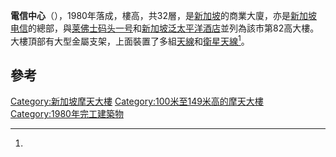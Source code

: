 {{Infobox building
|name               = 電信中心
|alternate_names    = 
|image              = Singtel Comcentre, Singapore December 2018.jpg
|image_size         = 250px
|caption            = 
|location           = 31 Exeter Road, Singapore 239732
|coordinates        = {{coord|1|17|56.96|N|103|50|17.99|E|region:SG|display=inline,title}}
|status             = 
|start_date         = 1979年
|completion_date    = 1980年
|opening            = 
|building_type      = 
|antenna_spire      = {{convert|145|m|ft|abbr=on}}
|roof               = {{convert|140|m|ft|abbr=on}}
|top_floor          = 
|floor_count        = 32
|elevator_count     = 
|cost               = 
|floor_area         = 
|architect          = BEP Akitekt
|structural_engineer= 
|main_contractor    = 
|developer          = 
|owner              = [[新加坡电信|新加坡电信]]
|management         = 
|references         = <ref>{{emporis|106581}}</ref><ref name="skyscraperpage">{{skyscraperpage|24240}}</ref>
}}
'''電信中心'''（{{lang-en|Comcentre}}），1980年落成，樓高{{convert|140|m}}，共32層，是[[新加坡|新加坡]]的商業大廈，亦是[[新加坡电信|新加坡电信]]的總部，與[[莱佛士码头一号|莱佛士码头一号]]和[[新加坡泛太平洋酒店|新加坡泛太平洋酒店]]並列為該市第82高大樓。大樓頂部有大型金屬支架，上面裝置了多組[[天線|天線]]和[[衛星天線|衛星天線]]<ref name="skyscraperpage"/>。

== 參考 ==
{{reflist}}
{{Commons category|Comcentre}}

{{新加坡摩天大楼}}

{{新加坡小作品}}

[[Category:新加坡摩天大樓|Category:新加坡摩天大樓]]
[[Category:100米至149米高的摩天大樓|Category:100米至149米高的摩天大樓]]
[[Category:1980年完工建築物|Category:1980年完工建築物]]